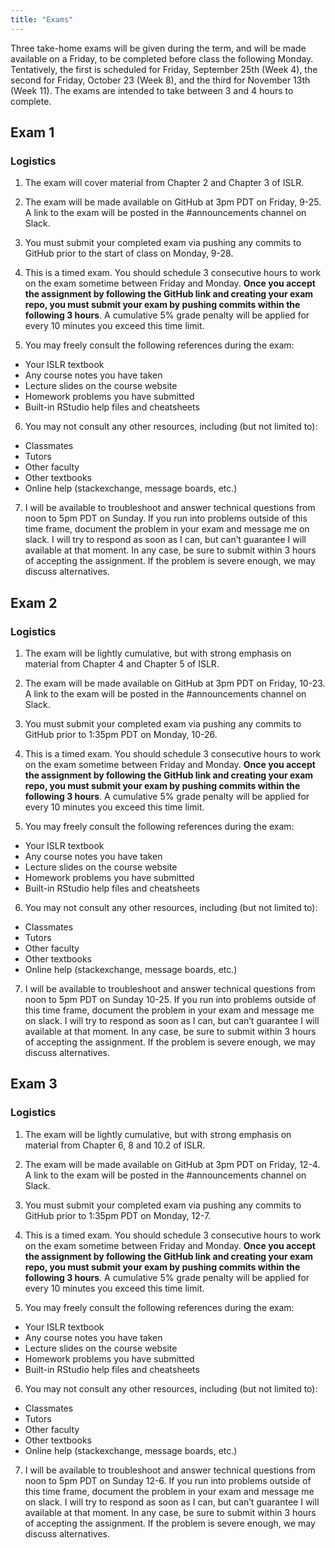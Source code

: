 ```yaml
---
title: "Exams"
---
```


Three take-home exams will be given during the term, and will be made available on a Friday, to be completed before class the following Monday. Tentatively, the first is scheduled for Friday, September 25th (Week 4), the second for Friday, October 23 (Week 8), and the third for November 13th (Week 11). The exams are intended to take between 3 and 4 hours to complete.

## Exam 1

### Logistics

1. The exam will cover material from Chapter 2 and Chapter 3 of ISLR.

2. The exam will be made available on GitHub at 3pm PDT on Friday, 9-25. A link to the exam will be posted in the #announcements channel on Slack.

3. You must submit your completed exam via pushing any commits to GitHub prior to the start of class on Monday, 9-28.

4. This is a timed exam. You should schedule 3 consecutive hours to work on the exam sometime between Friday and Monday. **Once you accept the assignment by following the GitHub link and creating your exam repo, you must submit your exam by pushing commits within the following 3 hours**. A cumulative 5% grade penalty will be applied for every 10 minutes you exceed this time limit.


5. You may freely consult the following references during the exam:
  - Your ISLR textbook
  - Any course notes you have taken
  - Lecture slides on the course website
  - Homework problems you have submitted
  - Built-in RStudio help files and cheatsheets
  
6. You may not consult any other resources, including (but not limited to):
  - Classmates
  - Tutors
  - Other faculty
  - Other textbooks
  - Online help (stackexchange, message boards, etc.)
  
  
7. I will be available to troubleshoot and answer technical questions from noon to 5pm PDT on Sunday. If you run into problems outside of this time frame, document the problem in your exam and message me on slack. I will try to respond as soon as I can, but can't guarantee I will available at that moment. In any case, be sure to submit within 3 hours of accepting the assignment. If the problem is severe enough, we may discuss alternatives.


## Exam 2

### Logistics

1. The exam will be lightly cumulative, but with strong emphasis on material from Chapter 4 and Chapter 5 of ISLR.

2. The exam will be made available on GitHub at 3pm PDT on Friday, 10-23. A link to the exam will be posted in the #announcements channel on Slack.

3. You must submit your completed exam via pushing any commits to GitHub prior to 1:35pm PDT on Monday, 10-26.

4. This is a timed exam. You should schedule 3 consecutive hours to work on the exam sometime between Friday and Monday. **Once you accept the assignment by following the GitHub link and creating your exam repo, you must submit your exam by pushing commits within the following 3 hours**. A cumulative 5% grade penalty will be applied for every 10 minutes you exceed this time limit.


5. You may freely consult the following references during the exam:
  - Your ISLR textbook
  - Any course notes you have taken
  - Lecture slides on the course website
  - Homework problems you have submitted
  - Built-in RStudio help files and cheatsheets
  
6. You may not consult any other resources, including (but not limited to):
  - Classmates
  - Tutors
  - Other faculty
  - Other textbooks
  - Online help (stackexchange, message boards, etc.)
  
  
7. I will be available to troubleshoot and answer technical questions from noon to 5pm PDT on Sunday 10-25. If you run into problems outside of this time frame, document the problem in your exam and message me on slack. I will try to respond as soon as I can, but can't guarantee I will available at that moment. In any case, be sure to submit within 3 hours of accepting the assignment. If the problem is severe enough, we may discuss alternatives.


## Exam 3

### Logistics

1. The exam will be lightly cumulative, but with strong emphasis on material from Chapter 6, 8 and 10.2 of ISLR.

2. The exam will be made available on GitHub at 3pm PDT on Friday, 12-4. A link to the exam will be posted in the #announcements channel on Slack.

3. You must submit your completed exam via pushing any commits to GitHub prior to 1:35pm PDT on Monday, 12-7.

4. This is a timed exam. You should schedule 3 consecutive hours to work on the exam sometime between Friday and Monday. **Once you accept the assignment by following the GitHub link and creating your exam repo, you must submit your exam by pushing commits within the following 3 hours**. A cumulative 5% grade penalty will be applied for every 10 minutes you exceed this time limit.


5. You may freely consult the following references during the exam:
  - Your ISLR textbook
  - Any course notes you have taken
  - Lecture slides on the course website
  - Homework problems you have submitted
  - Built-in RStudio help files and cheatsheets
  
6. You may not consult any other resources, including (but not limited to):
  - Classmates
  - Tutors
  - Other faculty
  - Other textbooks
  - Online help (stackexchange, message boards, etc.)
  
  
7. I will be available to troubleshoot and answer technical questions from noon to 5pm PDT on Sunday 12-6. If you run into problems outside of this time frame, document the problem in your exam and message me on slack. I will try to respond as soon as I can, but can't guarantee I will available at that moment. In any case, be sure to submit within 3 hours of accepting the assignment. If the problem is severe enough, we may discuss alternatives.

